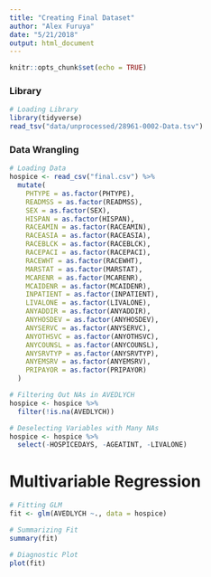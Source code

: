 ```yaml
---
title: "Creating Final Dataset"
author: "Alex Furuya"
date: "5/21/2018"
output: html_document
---
```


```r
knitr::opts_chunk$set(echo = TRUE)
```

### Library

```r
# Loading Library
library(tidyverse)
read_tsv("data/unprocessed/28961-0002-Data.tsv")
```

### Data Wrangling

```r
# Loading Data
hospice <- read_csv("final.csv") %>%
  mutate(
    PHTYPE = as.factor(PHTYPE),
    READMSS = as.factor(READMSS),
    SEX = as.factor(SEX),
    HISPAN = as.factor(HISPAN),
    RACEAMIN = as.factor(RACEAMIN),
    RACEASIA = as.factor(RACEASIA),
    RACEBLCK = as.factor(RACEBLCK),
    RACEPACI = as.factor(RACEPACI),
    RACEWHT = as.factor(RACEWHT),
    MARSTAT = as.factor(MARSTAT),
    MCARENR = as.factor(MCARENR),
    MCAIDENR = as.factor(MCAIDENR),
    INPATIENT = as.factor(INPATIENT),
    LIVALONE = as.factor(LIVALONE),
    ANYADDIR = as.factor(ANYADDIR),
    ANYHOSDEV = as.factor(ANYHOSDEV),
    ANYSERVC = as.factor(ANYSERVC),
    ANYOTHSVC = as.factor(ANYOTHSVC),
    ANYCOUNSL = as.factor(ANYCOUNSL),
    ANYSRVTYP = as.factor(ANYSRVTYP),
    ANYEMSRV = as.factor(ANYEMSRV),
    PRIPAYOR = as.factor(PRIPAYOR)
  )

# Filtering Out NAs in AVEDLYCH
hospice <- hospice %>%
  filter(!is.na(AVEDLYCH))

# Deselecting Variables with Many NAs
hospice <- hospice %>%
  select(-HOSPICEDAYS, -AGEATINT, -LIVALONE)
```

# Multivariable Regression

```r
# Fitting GLM
fit <- glm(AVEDLYCH ~., data = hospice)

# Summarizing Fit
summary(fit)

# Diagnostic Plot
plot(fit)
```

